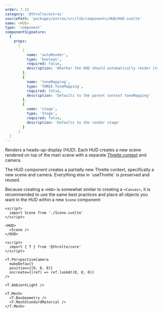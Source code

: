 ```yaml
---
order: 7.15
category: '@threlte/extras'
sourcePath: 'packages/extras/src/lib/components/HUD/HUD.svelte'
name: <HUD>
type: 'component'
componentSignature:
  {
    props:
      [
        {
          name: 'autoRender',
          type: 'boolean',
          required: false,
          description: 'Whether the HUD should automatically render its contents'
        },
        {
          name: 'toneMapping',
          type: 'THREE.ToneMapping',
          required: false,
          description: 'Defaults to the parent context toneMapping'
        },
        {
          name: 'stage',
          type: 'Stage',
          required: false,
          description: 'Defaults to the render stage'
        }
      ]
  }
---
```


Renders a heads-up-display (HUD). Each HUD creates a new scene rendered on top of the main scene with a separate [Threlte context](/docs/reference/core/use-threlte) and camera.

<Tip type="warning">
  The HUD component creates a partially new Threlte context, specifically a new scene and camera.
  Everything else in `useThrelte` is preserved and reused.
</Tip>

<Example path="extras/hud/simple" />

Because creating a `<HUD>` is somewhat similar to creating a `<Canvas>`, it is recommended to use the same best practices and
place all objects you want in the HUD within a new `Scene` component:

```svelte title=MyHUD.svelte {2,6}+
<script>
  import Scene from './Scene.svelte'
</script>

<HUD>
  <Scene />
</HUD>
```

```svelte title=Scene.svelte
<script>
  import { T } from '@threlte/core'
</script>

<T.PerspectiveCamera
  makeDefault
  position={[0, 0, 0]}
  oncreate={(ref) => ref.lookAt(0, 0, 0)}
/>

<T.AmbientLight />

<T.Mesh>
  <T.BoxGeometry />
  <T.MeshStandardMaterial />
</T.Mesh>
```
